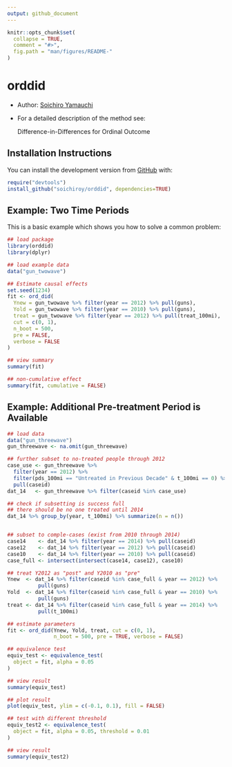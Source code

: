 ```yaml
---
output: github_document
---
```


<!-- README.md is generated from README.Rmd. Please edit that file -->

```r
knitr::opts_chunk$set(
  collapse = TRUE,
  comment = "#>",
  fig.path = "man/figures/README-"
)
```
# orddid

<!-- badges: start -->
<!-- badges: end -->


+ Author: [Soichiro Yamauchi](https://soichiroy.github.io/)

+ For a detailed description of the method see:

	Difference-in-Differences for Ordinal Outcome



## Installation Instructions

You can install the development version from [GitHub](https://github.com/) with:

``` r
require("devtools")
install_github("soichiroy/orddid", dependencies=TRUE)
```
## Example: Two Time Periods

This is a basic example which shows you how to solve a common problem:

```r
## load package
library(orddid)
library(dplyr)

## load example data
data("gun_twowave")

## Estimate causal effects
set.seed(1234)
fit <- ord_did(
  Ynew = gun_twowave %>% filter(year == 2012) %>% pull(guns),
  Yold = gun_twowave %>% filter(year == 2010) %>% pull(guns),
  treat = gun_twowave %>% filter(year == 2012) %>% pull(treat_100mi),
  cut = c(0, 1),
  n_boot = 500,
  pre = FALSE,
  verbose = FALSE
)

## view summary
summary(fit)

## non-cumulative effect
summary(fit, cumulative = FALSE)
```



## Example: Additional Pre-treatment Period is Available

```r
## load data
data("gun_threewave")
gun_threewave <- na.omit(gun_threewave)

## further subset to no-treated people through 2012
case_use <- gun_threewave %>%
  filter(year == 2012) %>%
  filter(pds_100mi == "Untreated in Previous Decade" & t_100mi == 0) %>%
  pull(caseid)
dat_14   <- gun_threewave %>% filter(caseid %in% case_use)

## check if subsetting is success full
## there should be no one treated until 2014
dat_14 %>% group_by(year, t_100mi) %>% summarize(n = n())


## subset to comple-cases (exist from 2010 through 2014)
case14    <- dat_14 %>% filter(year == 2014) %>% pull(caseid)
case12    <- dat_14 %>% filter(year == 2012) %>% pull(caseid)
case10    <- dat_14 %>% filter(year == 2010) %>% pull(caseid)
case_full <- intersect(intersect(case14, case12), case10)

## treat Y2012 as "post" and Y2010 as "pre"
Ynew  <- dat_14 %>% filter(caseid %in% case_full & year == 2012) %>%
          pull(guns)
Yold  <- dat_14 %>% filter(caseid %in% case_full & year == 2010) %>%
          pull(guns)
treat <- dat_14 %>% filter(caseid %in% case_full & year == 2014) %>%
          pull(t_100mi)

## estimate parameters
fit <- ord_did(Ynew, Yold, treat, cut = c(0, 1),
               n_boot = 500, pre = TRUE, verbose = FALSE)

## equivalence test
equiv_test <- equivalence_test(
  object = fit, alpha = 0.05
)

## view result
summary(equiv_test)

## plot result
plot(equiv_test, ylim = c(-0.1, 0.1), fill = FALSE)

## test with different threshold
equiv_test2 <- equivalence_test(
  object = fit, alpha = 0.05, threshold = 0.01
)

## view result
summary(equiv_test2)
```
